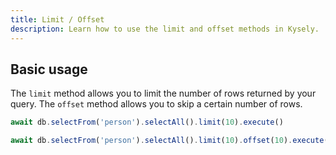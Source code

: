 ```yaml
---
title: Limit / Offset
description: Learn how to use the limit and offset methods in Kysely.
---
```


## Basic usage

The `limit` method allows you to limit the number of rows returned by your query. The `offset` method allows you to skip a certain number of rows.

```ts
await db.selectFrom('person').selectAll().limit(10).execute()
```

```ts
await db.selectFrom('person').selectAll().limit(10).offset(10).execute()
```
